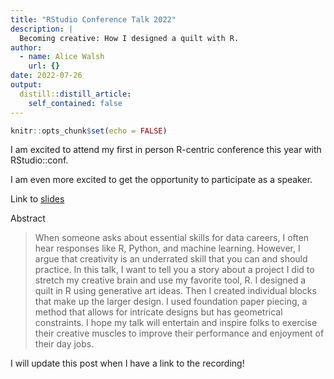 ```yaml
---
title: "RStudio Conference Talk 2022"
description: |
  Becoming creative: How I designed a quilt with R.
author:
  - name: Alice Walsh
    url: {}
date: 2022-07-26
output:
  distill::distill_article:
    self_contained: false
---
```


```r
knitr::opts_chunk$set(echo = FALSE)
```

I am excited to attend my first in person R-centric conference this year with RStudio::conf. 

I am even more excited to get the opportunity to participate as a speaker.

Link to [slides](./slides/index.html)

Abstract

> When someone asks about essential skills for data careers, I often hear responses like R, Python, and machine learning. However, I argue that creativity is an underrated skill that you can and should practice. In this talk, I want to tell you a story about a project I did to stretch my creative brain and use my favorite tool, R. I designed a quilt in R using generative art ideas. Then I created individual blocks that make up the larger design. I used foundation paper piecing, a method that allows for intricate designs but has geometrical constraints. I hope my talk will entertain and inspire folks to exercise their creative muscles to improve their performance and enjoyment of their day jobs.

I will update this post when I have a link to the recording!
